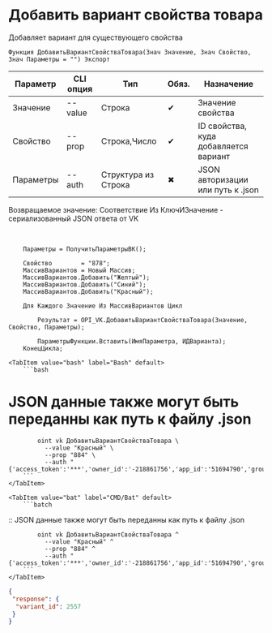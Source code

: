 ﻿---
sidebar_position: 5
---


# Добавить вариант свойства товара
 Добавляет вариант для существующего свойства



`Функция ДобавитьВариантСвойстваТовара(Знач Значение, Знач Свойство, Знач Параметры = "") Экспорт`

  | Параметр | CLI опция | Тип | Обяз. | Назначение |
  |-|-|-|-|-|
  | Значение | --value | Строка | &#x2714; | Значение свойства |
  | Свойство | --prop | Строка,Число | &#x2714; | ID свойства, куда добавляется вариант |
  | Параметры | --auth | Структура из Строка | &#x2716; | JSON авторизации или путь к .json |

  
  Возвращаемое значение:   Соответствие Из КлючИЗначение - сериализованный JSON ответа от VK

<br/>




```bsl title="Пример использования для 1С:Предприятие/OneScript"
    Параметры = ПолучитьПараметрыВК();

    Свойство        = "878";
    МассивВариантов = Новый Массив;
    МассивВариантов.Добавить("Желтый");
    МассивВариантов.Добавить("Синий");
    МассивВариантов.Добавить("Красный");

    Для Каждого Значение Из МассивВариантов Цикл

        Результат = OPI_VK.ДобавитьВариантСвойстваТовара(Значение, Свойство, Параметры);

        ПараметрыФункции.Вставить(ИмяПараметра, ИДВарианта);
    КонецЦикла;
```
    

 <Tabs>
  
    <TabItem value="bash" label="Bash" default>
        ```bash
# JSON данные также могут быть переданны как путь к файлу .json

            oint vk ДобавитьВариантСвойстваТовара \
              --value "Красный" \
              --prop "884" \
              --auth "{'access_token':'***','owner_id':'-218861756','app_id':'51694790','group_id':'218861756'}"
        ```
    </TabItem>
  
    <TabItem value="bat" label="CMD/Bat" default>
        ```batch
:: JSON данные также могут быть переданны как путь к файлу .json

            oint vk ДобавитьВариантСвойстваТовара ^
              --value "Красный" ^
              --prop "884" ^
              --auth "{'access_token':'***','owner_id':'-218861756','app_id':'51694790','group_id':'218861756'}"
        ```
    </TabItem>
</Tabs>


```json title="Результат"
{
 "response": {
  "variant_id": 2557
 }
}
```
